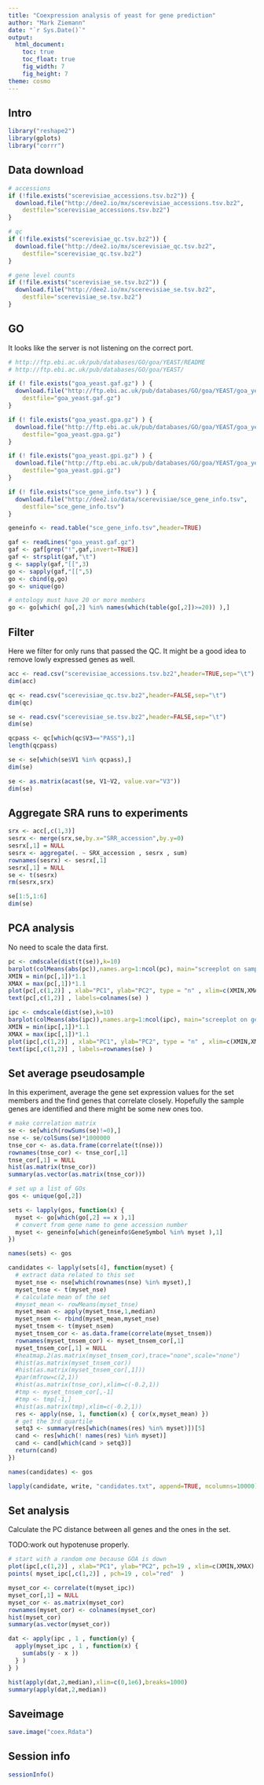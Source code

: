 ```yaml
---
title: "Coexpression analysis of yeast for gene prediction"
author: "Mark Ziemann"
date: "`r Sys.Date()`"
output:
  html_document:
    toc: true
    toc_float: true
    fig_width: 7
    fig_height: 7
theme: cosmo
---
```


## Intro


```r

library("reshape2")
library(gplots)
library("corrr")

```

## Data download

```r

# accessions
if (!file.exists("scerevisiae_accessions.tsv.bz2")) {
  download.file("http://dee2.io/mx/scerevisiae_accessions.tsv.bz2",
    destfile="scerevisiae_accessions.tsv.bz2")
}

# qc
if (!file.exists("scerevisiae_qc.tsv.bz2")) {
  download.file("http://dee2.io/mx/scerevisiae_qc.tsv.bz2",
    destfile="scerevisiae_qc.tsv.bz2")
}

# gene level counts
if (!file.exists("scerevisiae_se.tsv.bz2")) {
  download.file("http://dee2.io/mx/scerevisiae_se.tsv.bz2",
    destfile="scerevisiae_se.tsv.bz2")
}


```

## GO

It looks like the server is not listening on the correct port.

```r

# http://ftp.ebi.ac.uk/pub/databases/GO/goa/YEAST/README
# http://ftp.ebi.ac.uk/pub/databases/GO/goa/YEAST/

if (! file.exists("goa_yeast.gaf.gz") ) {
  download.file("http://ftp.ebi.ac.uk/pub/databases/GO/goa/YEAST/goa_yeast.gaf.gz",
    destfile="goa_yeast.gaf.gz")
}

if (! file.exists("goa_yeast.gpa.gz") ) {
  download.file("http://ftp.ebi.ac.uk/pub/databases/GO/goa/YEAST/goa_yeast.gpa.gz",
    destfile="goa_yeast.gpa.gz")
}

if (! file.exists("goa_yeast.gpi.gz") ) {
  download.file("http://ftp.ebi.ac.uk/pub/databases/GO/goa/YEAST/goa_yeast.gpi.gz",
    destfile="goa_yeast.gpi.gz")
}

if (! file.exists("sce_gene_info.tsv") ) {
  download.file("http://dee2.io/data/scerevisiae/sce_gene_info.tsv",
    destfile="sce_gene_info.tsv")
}

geneinfo <- read.table("sce_gene_info.tsv",header=TRUE)

gaf <- readLines("goa_yeast.gaf.gz")
gaf <- gaf[grep("!",gaf,invert=TRUE)]
gaf <- strsplit(gaf,"\t")
g <- sapply(gaf,"[[",3)
go <- sapply(gaf,"[[",5)
go <- cbind(g,go)
go <- unique(go)

# ontology must have 20 or more members
go <- go[which( go[,2] %in% names(which(table(go[,2])>=20)) ),]

```

## Filter

Here we filter for only runs that passed the QC.
It might be a good idea to remove lowly expressed genes as well.

```r

acc <- read.csv("scerevisiae_accessions.tsv.bz2",header=TRUE,sep="\t")
dim(acc)

qc <- read.csv("scerevisiae_qc.tsv.bz2",header=FALSE,sep="\t")
dim(qc)

se <- read.csv("scerevisiae_se.tsv.bz2",header=FALSE,sep="\t")
dim(se)

qcpass <- qc[which(qc$V3=="PASS"),1]
length(qcpass)

se <- se[which(se$V1 %in% qcpass),]
dim(se)

se <- as.matrix(acast(se, V1~V2, value.var="V3"))
dim(se)

```

## Aggregate SRA runs to experiments

```r

srx <- acc[,c(1,3)]
sesrx <- merge(srx,se,by.x="SRR_accession",by.y=0)
sesrx[,1] = NULL
sesrx <- aggregate(. ~ SRX_accession , sesrx , sum)
rownames(sesrx) <- sesrx[,1]
sesrx[,1] = NULL
se <- t(sesrx)
rm(sesrx,srx)

se[1:5,1:6]
dim(se)

```

## PCA analysis

No need to scale the data first.

```r

pc <- cmdscale(dist(t(se)),k=10)
barplot(colMeans(abs(pc)),names.arg=1:ncol(pc), main="screeplot on samples")
XMIN = min(pc[,1])*1.1
XMAX = max(pc[,1])*1.1
plot(pc[,c(1,2)] , xlab="PC1", ylab="PC2", type = "n" , xlim=c(XMIN,XMAX) , main="sample-wise PCA")
text(pc[,c(1,2)] , labels=colnames(se) )

ipc <- cmdscale(dist(se),k=10)
barplot(colMeans(abs(ipc)),names.arg=1:ncol(ipc), main="screeplot on genes")
XMIN = min(ipc[,1])*1.1
XMAX = max(ipc[,1])*1.1
plot(ipc[,c(1,2)] , xlab="PC1", ylab="PC2", type = "n" , xlim=c(XMIN,XMAX) , main="gene-wise PCA")
text(ipc[,c(1,2)] , labels=rownames(se) )

```

## Set average pseudosample

In this experiment, average the gene set expression values for the set members and the find
genes that correlate closely.
Hopefully the sample genes are identified and there might be some new ones too.

```r

# make correlation matrix
se <- se[which(rowSums(se)!=0),]
nse <- se/colSums(se)*1000000
tnse_cor <- as.data.frame(correlate(t(nse)))
rownames(tnse_cor) <- tnse_cor[,1]
tnse_cor[,1] = NULL
hist(as.matrix(tnse_cor))
summary(as.vector(as.matrix(tnse_cor)))

```

```r

# set up a list of GOs
gos <- unique(go[,2])

sets <- lapply(gos, function(x) { 
  myset <- go[which(go[,2] == x ),1]
  # convert from gene name to gene accession number
  myset <- geneinfo[which(geneinfo$GeneSymbol %in% myset ),1]
})

names(sets) <- gos

```

```r

candidates <- lapply(sets[4], function(myset) {
  # extract data related to this set
  myset_nse <- nse[which(rownames(nse) %in% myset),]
  myset_tnse <- t(myset_nse)
  # calculate mean of the set
  #myset_mean <- rowMeans(myset_tnse)
  myset_mean <- apply(myset_tnse,1,median)
  myset_nsem <- rbind(myset_mean,myset_nse)
  myset_tnsem <- t(myset_nsem)
  myset_tnsem_cor <- as.data.frame(correlate(myset_tnsem))
  rownames(myset_tnsem_cor) <- myset_tnsem_cor[,1]
  myset_tnsem_cor[,1] = NULL
  #heatmap.2(as.matrix(myset_tnsem_cor),trace="none",scale="none")
  #hist(as.matrix(myset_tnsem_cor))
  #hist(as.matrix(myset_tnsem_cor[,1]))
  #par(mfrow=c(2,1))
  #hist(as.matrix(tnse_cor),xlim=c(-0.2,1))
  #tmp <- myset_tnsem_cor[,-1] 
  #tmp <- tmp[-1,] 
  #hist(as.matrix(tmp),xlim=c(-0.2,1))
  res <- apply(nse, 1, function(x) { cor(x,myset_mean) })
  # get the 3rd quartile
  setq3 <- summary(res[which(names(res) %in% myset)])[5]
  cand <- res[which(! names(res) %in% myset)]
  cand <- cand[which(cand > setq3)]
  return(cand)
})

names(candidates) <- gos

lapply(candidate, write, "candidates.txt", append=TRUE, ncolumns=10000)

```

## Set analysis

Calculate the PC distance between all genes and the ones in the set.

TODO:work out hypotenuse properly.

```r

# start with a random one because GOA is down
plot(ipc[,c(1,2)] , xlab="PC1", ylab="PC2", pch=19 , xlim=c(XMIN,XMAX) , main="gene-wise PCA")
points( myset_ipc[,c(1,2)] , pch=19 , col="red"  )

myset_cor <- correlate(t(myset_ipc))
myset_cor[,1] = NULL
myset_cor <- as.matrix(myset_cor)
rownames(myset_cor) <- colnames(myset_cor)
hist(myset_cor)
summary(as.vector(myset_cor))

dat <- apply(ipc , 1 , function(y) {
  apply(myset_ipc , 1 , function(x) {
    sum(abs(y - x ))
  } )
} )

hist(apply(dat,2,median),xlim=c(0,1e6),breaks=1000)
summary(apply(dat,2,median))


```

## Saveimage

```r

save.image("coex.Rdata")

```

## Session info

```r

sessionInfo()

```
